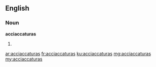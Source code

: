 ==English==

===Noun===
'''acciaccaturas'''

# {{plural of|acciaccatura}}

[[ar:acciaccaturas]]
[[fr:acciaccaturas]]
[[ku:acciaccaturas]]
[[mg:acciaccaturas]]
[[my:acciaccaturas]]